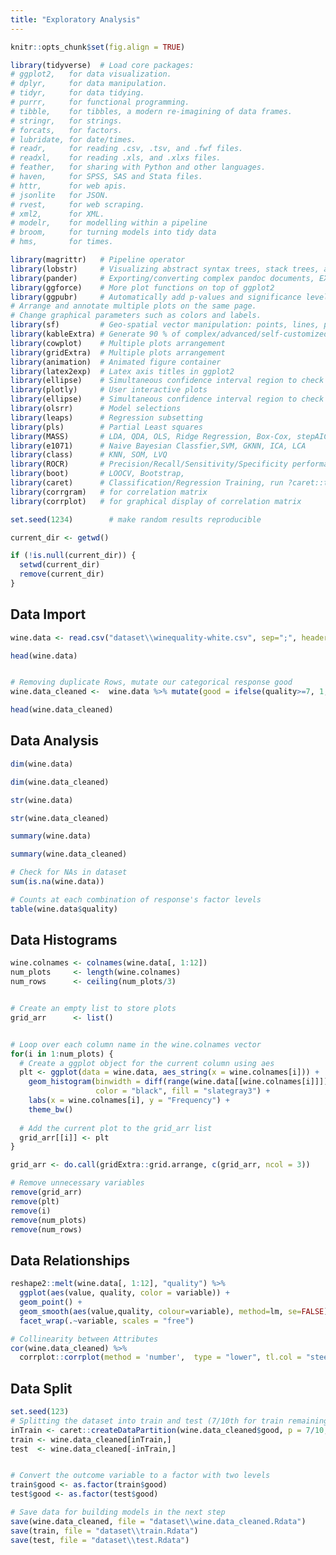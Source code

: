 ```yaml
---
title: "Exploratory Analysis"
---
```


```r
knitr::opts_chunk$set(fig.align = TRUE)

library(tidyverse)  # Load core packages: 
# ggplot2,   for data visualization.
# dplyr,     for data manipulation.
# tidyr,     for data tidying.
# purrr,     for functional programming.
# tibble,    for tibbles, a modern re-imagining of data frames.
# stringr,   for strings.
# forcats,   for factors.
# lubridate, for date/times.
# readr,     for reading .csv, .tsv, and .fwf files.
# readxl,    for reading .xls, and .xlxs files.
# feather,   for sharing with Python and other languages.
# haven,     for SPSS, SAS and Stata files.
# httr,      for web apis.
# jsonlite   for JSON.
# rvest,     for web scraping.
# xml2,      for XML.
# modelr,    for modelling within a pipeline
# broom,     for turning models into tidy data
# hms,       for times.

library(magrittr)   # Pipeline operator
library(lobstr)     # Visualizing abstract syntax trees, stack trees, and object sizes
library(pander)     # Exporting/converting complex pandoc documents, EX: df to Pandoc table
library(ggforce)    # More plot functions on top of ggplot2
library(ggpubr)     # Automatically add p-values and significance levels  plots. 
# Arrange and annotate multiple plots on the same page. 
# Change graphical parameters such as colors and labels.
library(sf)         # Geo-spatial vector manipulation: points, lines, polygons
library(kableExtra) # Generate 90 % of complex/advanced/self-customized/beautiful tables
library(cowplot)    # Multiple plots arrangement
library(gridExtra)  # Multiple plots arrangement
library(animation)  # Animated figure container
library(latex2exp)  # Latex axis titles in ggplot2
library(ellipse)    # Simultaneous confidence interval region to check C.I. of 2 slope parameters
library(plotly)     # User interactive plots
library(ellipse)    # Simultaneous confidence interval region to check C.I. of 2 regressors
library(olsrr)      # Model selections 
library(leaps)      # Regression subsetting 
library(pls)        # Partial Least squares
library(MASS)       # LDA, QDA, OLS, Ridge Regression, Box-Cox, stepAIC, etc,.
library(e1071)      # Naive Bayesian Classfier,SVM, GKNN, ICA, LCA
library(class)      # KNN, SOM, LVQ
library(ROCR)       # Precision/Recall/Sensitivity/Specificity performance plot 
library(boot)       # LOOCV, Bootstrap,
library(caret)      # Classification/Regression Training, run ?caret::trainControl
library(corrgram)   # for correlation matrix
library(corrplot)   # for graphical display of correlation matrix

set.seed(1234)        # make random results reproducible

current_dir <- getwd()

if (!is.null(current_dir)) {
  setwd(current_dir)
  remove(current_dir)
}
```

## Data Import
```r
wine.data <- read.csv("dataset\\winequality-white.csv", sep=";", header = T)

head(wine.data)


# Removing duplicate Rows, mutate our categorical response good
wine.data_cleaned <-  wine.data %>% mutate(good = ifelse(quality>=7, 1, 0)) %>% distinct() %>% dplyr::select(c(1:11, 13))

head(wine.data_cleaned)
```

## Data Analysis
```r
dim(wine.data)

dim(wine.data_cleaned)

str(wine.data)

str(wine.data_cleaned)

summary(wine.data)

summary(wine.data_cleaned)

# Check for NAs in dataset
sum(is.na(wine.data))

# Counts at each combination of response's factor levels
table(wine.data$quality)
```

## Data Histograms
```r
wine.colnames <- colnames(wine.data[, 1:12])
num_plots     <- length(wine.colnames)
num_rows      <- ceiling(num_plots/3)


# Create an empty list to store plots
grid_arr      <- list()


# Loop over each column name in the wine.colnames vector
for(i in 1:num_plots) {
  # Create a ggplot object for the current column using aes
  plt <- ggplot(data = wine.data, aes_string(x = wine.colnames[i])) +
    geom_histogram(binwidth = diff(range(wine.data[[wine.colnames[i]]]))/30, 
                   color = "black", fill = "slategray3") +
    labs(x = wine.colnames[i], y = "Frequency") +
    theme_bw()
  
  # Add the current plot to the grid_arr list
  grid_arr[[i]] <- plt
}

grid_arr <- do.call(gridExtra::grid.arrange, c(grid_arr, ncol = 3))
```

```r
# Remove unnecessary variables
remove(grid_arr)
remove(plt)
remove(i)
remove(num_plots)
remove(num_rows)
```

## Data Relationships
```r
reshape2::melt(wine.data[, 1:12], "quality") %>% 
  ggplot(aes(value, quality, color = variable)) +  
  geom_point() + 
  geom_smooth(aes(value,quality, colour=variable), method=lm, se=FALSE)+
  facet_wrap(.~variable, scales = "free")

# Collinearity between Attributes
cor(wine.data_cleaned) %>% 
  corrplot::corrplot(method = 'number',  type = "lower", tl.col = "steelblue", number.cex = 0.5)
```

## Data Split
```r
set.seed(123)
# Splitting the dataset into train and test (7/10th for train remaining for test)
inTrain <- caret::createDataPartition(wine.data_cleaned$good, p = 7/10, list = F)
train <- wine.data_cleaned[inTrain,]
test  <- wine.data_cleaned[-inTrain,]


# Convert the outcome variable to a factor with two levels
train$good <- as.factor(train$good)
test$good <- as.factor(test$good)

# Save data for building models in the next step
save(wine.data_cleaned, file = "dataset\\wine.data_cleaned.Rdata")
save(train, file = "dataset\\train.Rdata")
save(test, file = "dataset\\test.Rdata")
```
